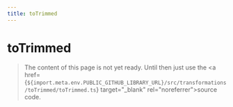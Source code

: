 ```yaml
---
title: toTrimmed
---
```


# toTrimmed

> The content of this page is not yet ready. Until then just use the <a href={`${import.meta.env.PUBLIC_GITHUB_LIBRARY_URL}/src/transformations/toTrimmed/toTrimmed.ts`} target="\_blank" rel="noreferrer">source code</a>.
